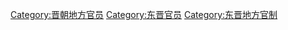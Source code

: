 [[Category:晋朝地方官员|Category:晋朝地方官员]]
[[Category:东晋官员|Category:东晋官员]]
[[Category:东晋地方官制|Category:东晋地方官制]]